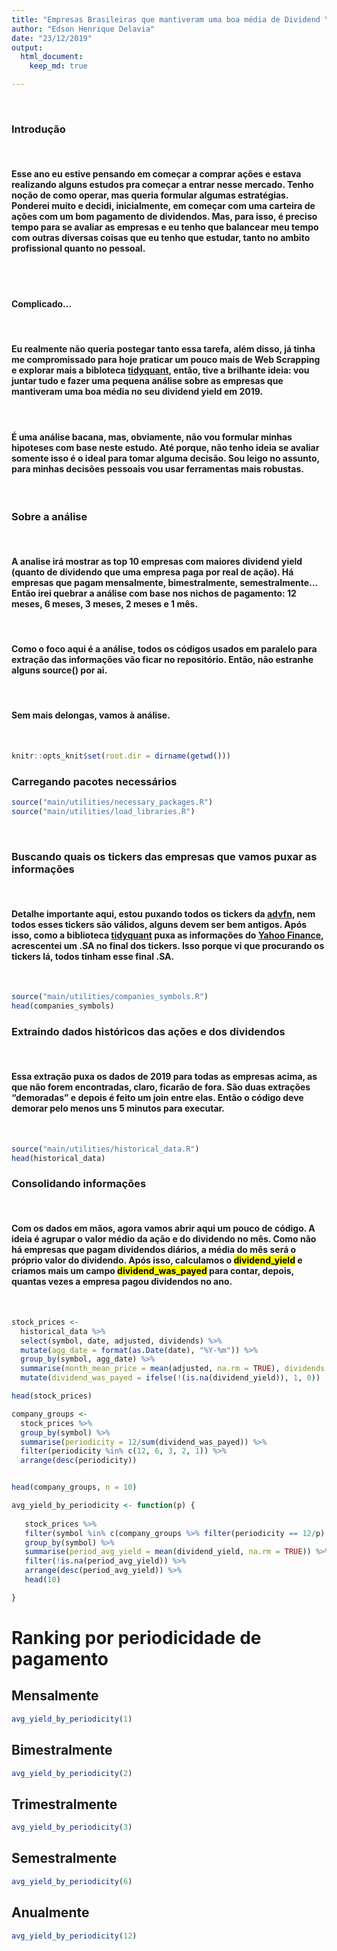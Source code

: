 ```yaml
---
title: "Empresas Brasileiras que mantiveram uma boa média de Dividend Yield em 2019"
author: "Edson Henrique Delavia"
date: "23/12/2019"
output: 
  html_document:
    keep_md: true

---
```


\  
\  

### **Introdução**
\  
\  

#### Esse ano eu estive pensando em começar a comprar ações e estava realizando alguns estudos pra começar a entrar nesse mercado. Tenho noção de como operar, mas queria formular algumas estratégias. Ponderei muito e decidi, inicialmente, em começar com uma carteira de ações com um bom pagamento de dividendos. Mas, para isso, é preciso tempo para se avaliar as empresas e eu tenho que balancear meu tempo com outras diversas coisas que eu tenho que estudar, tanto no ambito profissional quanto no pessoal.
\  
\    
\  

#### Complicado...
\  
\  
\   

#### Eu realmente não queria postegar tanto essa tarefa, além disso, já tinha me compromissado para hoje praticar um pouco mais de Web Scrapping e explorar mais a bibloteca [tidyquant](https://business-science.github.io/tidyquant/), então, tive a brilhante ideia: vou juntar tudo e fazer uma pequena análise sobre as empresas que mantiveram uma boa média no seu dividend yield em 2019.
\  
\  

#### É uma análise bacana, mas, obviamente, não vou formular minhas hipoteses com base neste estudo. Até porque, não tenho ideia se avaliar somente isso é o ideal para tomar alguma decisão. Sou leigo no assunto, para minhas decisões pessoais vou usar ferramentas mais robustas.
\  
\  

### **Sobre a análise**
\  
\ 

#### A analise irá mostrar as top 10 empresas com maiores dividend yield (quanto de dividendo que uma empresa paga por real de ação). Há empresas que pagam mensalmente, bimestralmente, semestralmente... Então irei quebrar a análise com base nos nichos de pagamento: 12 meses, 6 meses, 3 meses, 2 meses e 1 mês.
\  
\

#### Como o foco aqui é a análise, todos os códigos usados em paralelo para extração das informações vão ficar no repositório. Então, não estranhe alguns **source()** por ai.
\  
\  

#### Sem mais delongas, vamos à análise.
\  
\  

```r
knitr::opts_knit$set(root.dir = dirname(getwd()))
```

### **Carregando pacotes necessários**
```r
source("main/utilities/necessary_packages.R")
source("main/utilities/load_libraries.R")
```
\  
\  

### **Buscando quais os tickers das empresas que vamos puxar as informações**
\  

#### Detalhe importante aqui, estou puxando todos os tickers da [advfn](https://br.advfn.com/), nem todos esses tickers são válidos, alguns devem ser bem antigos. Após isso, como a biblioteca [tidyquant](https://business-science.github.io/tidyquant/) puxa as informações do [Yahoo Finance](https://br.financas.yahoo.com/), acrescentei um **.SA** no final dos tickers. Isso porque vi que procurando os tickers lá, todos tinham esse final **.SA**.
\  

```r
source("main/utilities/companies_symbols.R")
head(companies_symbols)
```

### **Extraindo dados históricos das ações e dos dividendos**
\  

#### Essa extração puxa os dados de 2019 para todas as empresas acima, as que não forem encontradas, claro, ficarão de fora. São duas extrações "demoradas" e depois é feito um join entre elas. Então o código deve demorar pelo menos uns 5 minutos para executar.
\  

```r
source("main/utilities/historical_data.R")
head(historical_data)
```

### **Consolidando informações**
\

#### Com os dados em mãos, agora vamos abrir aqui um pouco de código. A ideia é agrupar o valor médio da ação e do dividendo no mês. Como não há empresas que pagam dividendos diários, a média do mês será o próprio valor do dividendo. Após isso, calculamos o <mark>dividend_yield</mark> e criamos mais um campo <mark>dividend_was_payed</mark> para contar, depois, quantas vezes a empresa pagou dividendos no ano.
\  

```r

stock_prices <-
  historical_data %>%
  select(symbol, date, adjusted, dividends) %>%
  mutate(agg_date = format(as.Date(date), "%Y-%m")) %>%
  group_by(symbol, agg_date) %>%
  summarise(month_mean_price = mean(adjusted, na.rm = TRUE), dividends = mean(dividends, na.rm = TRUE), dividend_yield = dividends/month_mean_price) %>%
  mutate(dividend_was_payed = ifelse(!(is.na(dividend_yield)), 1, 0))

head(stock_prices)
```


```r
company_groups <- 
  stock_prices %>% 
  group_by(symbol) %>%
  summarise(periodicity = 12/sum(dividend_was_payed)) %>%
  filter(periodicity %in% c(12, 6, 3, 2, 1)) %>%
  arrange(desc(periodicity))


head(company_groups, n = 10)

```

```r
avg_yield_by_periodicity <- function(p) {
  
   stock_prices %>%
   filter(symbol %in% c(company_groups %>% filter(periodicity == 12/p) %>% select(symbol) %>% distinct())$symbol ) %>%
   group_by(symbol) %>%
   summarise(period_avg_yield = mean(dividend_yield, na.rm = TRUE)) %>%
   filter(!is.na(period_avg_yield)) %>%
   arrange(desc(period_avg_yield)) %>% 
   head(10)

}
```



# Ranking por periodicidade de pagamento {.tabset .tabset-fade .tabset-pills} 

## Mensalmente

```r
avg_yield_by_periodicity(1)
```

## Bimestralmente

```r
avg_yield_by_periodicity(2)
```


## Trimestralmente

```r
avg_yield_by_periodicity(3)
```


## Semestralmente

```r
avg_yield_by_periodicity(6)
```


## Anualmente

```r
avg_yield_by_periodicity(12)
```

